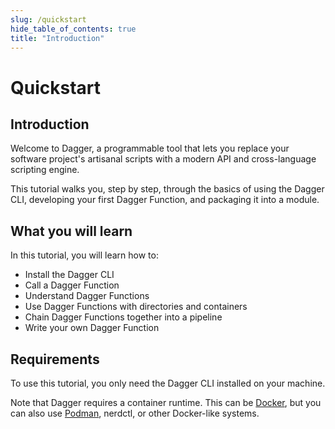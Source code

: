 ```yaml
---
slug: /quickstart
hide_table_of_contents: true
title: "Introduction"
---
```



# Quickstart


## Introduction

Welcome to Dagger, a programmable tool that lets you replace your software project's artisanal scripts with a modern API and cross-language scripting engine.

This tutorial walks you, step by step, through the basics of using the Dagger CLI, developing your first Dagger Function, and packaging it into a module.

## What you will learn

In this tutorial, you will learn how to:

- Install the Dagger CLI
- Call a Dagger Function
- Understand Dagger Functions
- Use Dagger Functions with directories and containers
- Chain Dagger Functions together into a pipeline
- Write your own Dagger Function

## Requirements

To use this tutorial, you only need the Dagger CLI installed on your machine.

Note that Dagger requires a container runtime. This can be [Docker](https://docs.docker.com/engine/install/), but you can also use [Podman](https://docs.dagger.io/integrations/528320/podman/), nerdctl, or other Docker-like systems.

